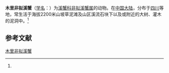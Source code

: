 {{Speciesbox
| name = 木里非拟溪蟹
| status = 
| status_system = 
| image = 
| genus = Aparapotamon
| species = muliense
| authority = (Dai et Chen, 1990)<ref name='id12276'>{{cite web| url =http://www.bioinfo.cn/db05/BjdwSpecies.php?action=view&id=12276| title =木里非拟溪蟹| work =《中国动物物种编目数据库》| publisher =中国科学院微生物研究所| author =中国科学院动物研究所| accessdate =2009-04-28| deadurl =yes| archiveurl =https://web.archive.org/web/20160305001346/http://www.bioinfo.cn/db05/BjdwSpecies.php?action=view&id=12276| archivedate =2016-03-05}}</ref>
}}

'''木里非拟溪蟹'''（[[学名|学名]]：{{lang|la|''Aparapotamon muliense''}}）为[[溪蟹科|溪蟹科]][[非拟溪蟹属|非拟溪蟹属]]的动物。在[[中国大陆|中国大陆]]，分布于[[四川|四川]]等地，常生活于海拔2200米山坡草泥滩及山区溪流石块下以及或附近的大树、灌木的泥洞中。<ref name='id12276'/>

== 参考文献 ==
{{reflist}}

{{Wikispecies|Aparapotamon muliense}}
{{Taxonbar|from=Q13382484}}

[[Category:非拟溪蟹属|木里非拟溪蟹]]


{{螃蟹小作品}}